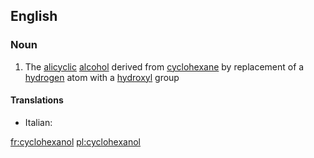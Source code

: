 ==English==

===Noun===
{{wikipedia}}
{{en-noun|~}}

# {{context|organic compound|lang=en}} The [[alicyclic]] [[alcohol]] derived from [[cyclohexane]] by replacement of a [[hydrogen]] atom with a [[hydroxyl]] group

====Translations====
{{trans-top|cyclohexanol}}
* Italian: {{t-|it|cicloesanolo|m}}
{{trans-mid}}
{{trans-bottom}}

[[fr:cyclohexanol]]
[[pl:cyclohexanol]]